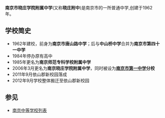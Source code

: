 {{Infobox Highschool
|校徽=
|中学名称 = 南京晓庄学院附属中学
|EnglishName = 
|所在地 = {{CHN}}[[江苏省|江苏省]][[南京市|南京市]]
|现任校长=陈源清
|建立时间=1962年
|校训=崇真
|校风=育真品 求真知 做真人
|教风=关爱每一个，服务每一个，成长每一个。
|学风=
|紀念日 = 
|校园=[[南京市|南京市]][[鼓楼区_(南京市)|鼓楼区]]依山郡
|学校类型=公立
|学生数量=约800
|网站=http://www.njxyfz.com
}}
'''南京市晓庄学院附属中学'''(又称'''晓庄附中''')是南京市的一所普通中学,创建于1962年。

== 学校简史 ==
*1962年建校，前身为'''南京市唐山路中学'''；后与'''中山桥中学'''合并为'''南京市第四十一中学'''
*1984年停办原有高中
*1985年更名为'''南京师范专科学校附属中学'''
*2006年3月更名为'''南京晓庄学院附属中学'''，同时被设为'''[[南京市第一中学|南京市第一中学]]分校'''
*2011年9月依山郡新校园落成
*2012年9月学校整体搬迁至依山郡新校园

== 参见 ==

*[[南京中等学校列表|南京中等学校列表]]

{{南京中等教育}}